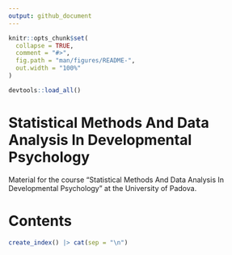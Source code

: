 ```yaml
---
output: github_document
---
```


<!-- README.md is generated from README.Rmd. Please edit that file -->

```r
knitr::opts_chunk$set(
  collapse = TRUE,
  comment = "#>",
  fig.path = "man/figures/README-",
  out.width = "100%"
)

devtools::load_all()
```

# Statistical Methods And Data Analysis In Developmental Psychology

<!-- badges: start -->
<!-- badges: end -->

Material for the course "Statistical Methods And Data Analysis In Developmental Psychology" at the University of Padova.

# Contents

```r
create_index() |> cat(sep = "\n")
```
